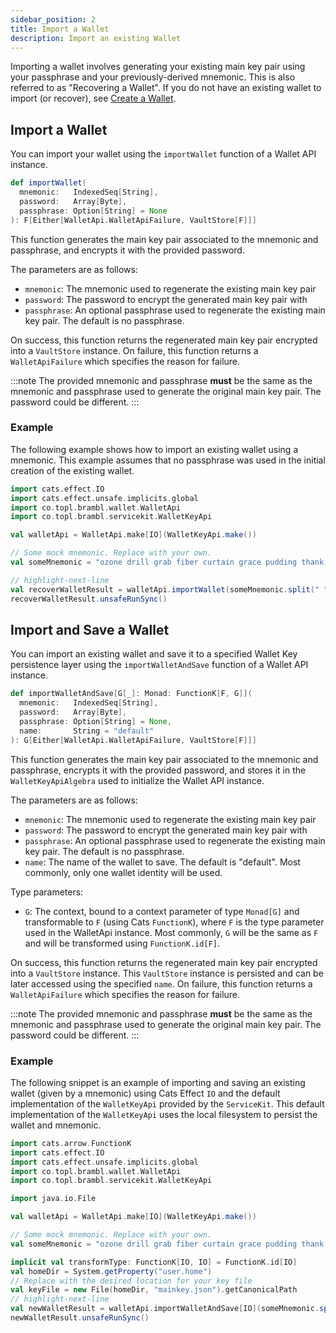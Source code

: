 ```yaml
---
sidebar_position: 2
title: Import a Wallet
description: Import an existing Wallet
---
```




Importing a wallet involves generating your existing main key pair using your passphrase and your previously-derived mnemonic.
This is also referred to as "Recovering a Wallet". If you do not have an existing wallet to import (or recover), see
[Create a Wallet](./create).

## Import a Wallet

You can import your wallet using
the <ScaladocLink path="co/topl/brambl/wallet/WalletApi.html#importWallet(IndexedSeq[String],Array[Byte],Option[String]):F[Either[WalletApiFailure,VaultStore[F]]]"><code>importWallet</code></ScaladocLink>
function of a Wallet API instance.

```scala
def importWallet(
  mnemonic:   IndexedSeq[String],
  password:   Array[Byte],
  passphrase: Option[String] = None
): F[Either[WalletApi.WalletApiFailure, VaultStore[F]]]
```

This function generates the main key pair associated to the mnemonic and passphrase, and encrypts it with the provided password.

The parameters are as follows:
- `mnemonic`: The mnemonic used to regenerate the existing main key pair
- `password`: The password to encrypt the generated main key pair with
- `passphrase`: An optional passphrase used to regenerate the existing main key pair. The default is no passphrase.

On success, this function returns the regenerated main key pair encrypted into a `VaultStore` instance. On failure, this
function returns
a <ScaladocLink path="co/topl/brambl/wallet/WalletApi$$WalletApiFailure.html"><code>WalletApiFailure</code></ScaladocLink>
which specifies the reason for failure.

:::note
The provided mnemonic and passphrase **must** be the same as the mnemonic and passphrase used to generate the original main key pair.
The password could be different.
:::

### Example

The following example shows how to import an existing wallet using a mnemonic. This example assumes that no passphrase
was used in the initial creation of the existing wallet.

```scala
import cats.effect.IO
import cats.effect.unsafe.implicits.global
import co.topl.brambl.wallet.WalletApi
import co.topl.brambl.servicekit.WalletKeyApi

val walletApi = WalletApi.make[IO](WalletKeyApi.make())

// Some mock mnemonic. Replace with your own.
val someMnemonic = "ozone drill grab fiber curtain grace pudding thank cruise elder eight picnic"

// highlight-next-line
val recoverWalletResult = walletApi.importWallet(someMnemonic.split(" "), "password".getBytes)
recoverWalletResult.unsafeRunSync()
```

## Import and Save a Wallet

You can import an existing wallet and save it to a specified Wallet Key persistence layer using
the <ScaladocLink path="co/topl/brambl/wallet/WalletApi.html#importWalletAndSave[G[_]](IndexedSeq[String],Array[Byte],Option[String],String)(Monad[G],ToMonad[G]):G[Either[WalletApiFailure,VaultStore[F]]]"><code>importWalletAndSave</code></ScaladocLink>
function of a Wallet API instance.

```scala
def importWalletAndSave[G[_]: Monad: FunctionK[F, G]](
  mnemonic:   IndexedSeq[String],
  password:   Array[Byte],
  passphrase: Option[String] = None,
  name:       String = "default"
): G[Either[WalletApi.WalletApiFailure, VaultStore[F]]]
```

This function generates the main key pair associated to the mnemonic and passphrase, encrypts it with the provided
password, and stores it in the `WalletKeyApiAlgebra` used to initialize the Wallet API instance.

The parameters are as follows:
- `mnemonic`: The mnemonic used to regenerate the existing main key pair
- `password`: The password to encrypt the generated main key pair with
- `passphrase`: An optional passphrase used to regenerate the existing main key pair. The default is no passphrase.
- `name`: The name of the wallet to save. The default is "default". Most commonly, only one wallet identity will be used.

Type parameters:
- `G`: The context, bound to a context parameter of type `Monad[G]` and transformable to `F` (using Cats `FunctionK`),
where `F` is the type parameter used in the WalletApi instance. Most commonly, `G` will be the same as `F` and will be transformed
using `FunctionK.id[F]`.

On success, this function returns the regenerated main key pair encrypted into a `VaultStore` instance. This
`VaultStore` instance is persisted and can be later accessed using the specified `name`. On failure, this function returns
a <ScaladocLink path="co/topl/brambl/wallet/WalletApi$$WalletApiFailure.html"><code>WalletApiFailure</code></ScaladocLink>
which specifies the reason for failure.

:::note
The provided mnemonic and passphrase **must** be the same as the mnemonic and passphrase used to generate the original main key pair.
The password could be different.
:::

### Example

The following snippet is an example of importing and saving an existing wallet (given by a mnemonic) using Cats Effect
`IO` and the default implementation of the `WalletKeyApi` provided by
the <ScaladocLink path="co/topl/brambl/servicekit/index.html"><code>ServiceKit</code></ScaladocLink>. This default implementation
of the `WalletKeyApi` uses the local filesystem to persist the wallet and mnemonic.

```scala
import cats.arrow.FunctionK
import cats.effect.IO
import cats.effect.unsafe.implicits.global
import co.topl.brambl.wallet.WalletApi
import co.topl.brambl.servicekit.WalletKeyApi

import java.io.File

val walletApi = WalletApi.make[IO](WalletKeyApi.make())

// Some mock mnemonic. Replace with your own.
val someMnemonic = "ozone drill grab fiber curtain grace pudding thank cruise elder eight picnic"

implicit val transformType: FunctionK[IO, IO] = FunctionK.id[IO]
val homeDir = System.getProperty("user.home")
// Replace with the desired location for your key file
val keyFile = new File(homeDir, "mainkey.json").getCanonicalPath
// highlight-next-line
val newWalletResult = walletApi.importWalletAndSave[IO](someMnemonic.split(" "), "password".getBytes, name = keyFile)
newWalletResult.unsafeRunSync()
```